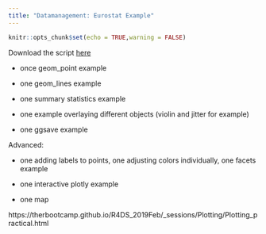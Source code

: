 ---
title: "Datamanagement: Eurostat Example"
---

```{r setup, include=FALSE}
knitr::opts_chunk$set(echo = TRUE,warning = FALSE)
```

Download the script [here](https://raw.githubusercontent.com/BeSeLuFri/RforISG/master/Files/Course%20Scripts/datamanagement_eurostat.R)


- once geom_point example

- one geom_lines example

- one summary statistics example

- one example overlaying different objects (violin and jitter for example)

- one ggsave example

Advanced:

- one adding labels to points, one adjusting colors individually, one facets example

- one interactive plotly example

- one map

https://therbootcamp.github.io/R4DS_2019Feb/_sessions/Plotting/Plotting_practical.html